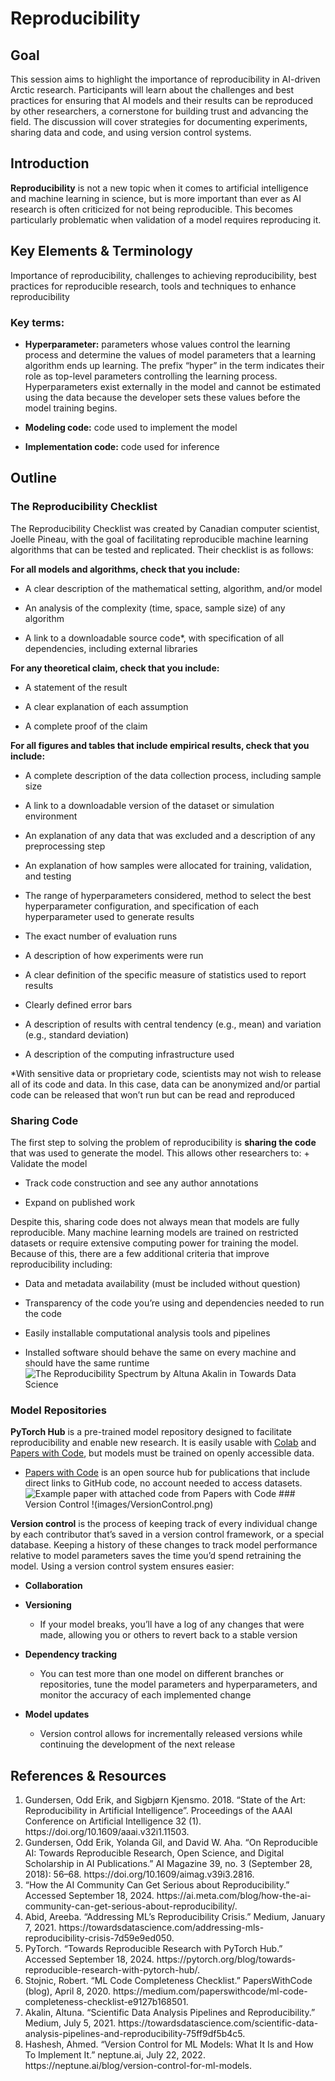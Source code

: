 # Reproducibility {.unnumbered}

## Goal
This session aims to highlight the importance of reproducibility in AI-driven Arctic research. Participants will learn about the challenges and best practices for ensuring that AI models and their results can be reproduced by other researchers, a cornerstone for building trust and advancing the field. The discussion will cover strategies for documenting experiments, sharing data and code, and using version control systems.

## Introduction
**Reproducibility** is not a new topic when it comes to artificial intelligence and machine learning in science, but is more important than ever as AI research is often criticized for not being reproducible. This becomes particularly problematic when validation of a model requires reproducing it.

## Key Elements & Terminology
Importance of reproducibility, challenges to achieving reproducibility, best practices for reproducible research, tools and techniques to enhance reproducibility

### Key terms:
+ **Hyperparameter:** parameters whose values control the learning process and determine the values of model parameters that a learning algorithm ends up learning. The prefix “hyper” in the term indicates their role as top-level parameters controlling the learning process. Hyperparameters exist externally in the model and cannot be estimated using the data because the developer sets these values before the model training begins.

+ **Modeling code:** code used to implement the model

+ **Implementation code:** code used for inference

## Outline 
### The Reproducibility Checklist
The Reproducibility Checklist was created by Canadian computer scientist, Joelle Pineau, with the goal of facilitating reproducible machine learning algorithms that can be tested and replicated. Their checklist is as follows:

**For all models and algorithms, check that you include:**

+ A clear description of the mathematical setting, algorithm, and/or model

+ An analysis of the complexity (time, space, sample size) of any algorithm

+ A link to a downloadable source code*, with specification of all dependencies, including external libraries

**For any theoretical claim, check that you include:**

+ A statement of the result

+ A clear explanation of each assumption

+ A complete proof of the claim

**For all figures and tables that include empirical results, check that you include:**

+ A complete description of the data collection process, including sample size

+ A link to a downloadable version of the dataset or simulation environment

+ An explanation of any data that was excluded and a description of any preprocessing step

+ An explanation of how samples were allocated for training, validation, and testing

+ The range of hyperparameters considered, method to select the best hyperparameter configuration, and specification of each hyperparameter used to generate results

+ The exact number of evaluation runs

+ A description of how experiments were run

+ A clear definition of the specific measure of statistics used to report results

+ Clearly defined error bars

+ A description of results with central tendency (e.g., mean) and variation (e.g., standard deviation)

+ A description of the computing infrastructure used

*With sensitive data or proprietary code, scientists may not wish to release all of its code and data. In this case, data can be anonymized and/or partial code can be released that won’t run but can be read and reproduced 

### Sharing Code
The first step to solving the problem of reproducibility is **sharing the code** that was used to generate the model. This allows other researchers to:
+ Validate the model

+ Track code construction and see any author annotations

+ Expand on published work

Despite this, sharing code does not always mean that models are fully reproducible. Many machine learning models are trained on restricted datasets or require extensive computing power for training the model. Because of this, there are a few additional criteria that improve reproducibility including:

+ Data and metadata availability (must be included without question)

+ Transparency of the code you’re using and dependencies needed to run the code

+ Easily installable computational analysis tools and pipelines

+ Installed software should behave the same on every machine and should have the same runtime
![The Reproducibility Spectrum by Altuna Akalin in Towards Data Science](images/ReproSpectrum.png)

### Model Repositories
**PyTorch Hub** is a pre-trained model repository designed to facilitate reproducibility and enable new research. It is easily usable with [Colab](https://colab.google/) and [Papers with Code](https://paperswithcode.com/), but models must be trained on openly accessible data.
	
- [Papers with Code](https://paperswithcode.com/) is an open source hub for publications that include direct links to GitHub code, no account needed to access datasets.
![Example paper with attached code from Papers with Code](images/PaperswithCode.png)
### Version Control
!(images/VersionControl.png)

**Version control** is the process of keeping track of every individual change by each contributor that’s saved in a version control framework, or a special database. Keeping a history of these changes to track model performance relative to model parameters saves the time you’d spend retraining the model.
Using a version control system ensures easier:

+ **Collaboration**

+ **Versioning**
	- If your model breaks, you’ll have a log of any changes that were made, allowing you or others to revert back to a stable version

+ **Dependency tracking**
	- You can test more than one model on different branches or repositories, tune the model parameters and hyperparameters, and monitor the accuracy of each implemented change

+ **Model updates**
	- Version control allows for incrementally released versions while continuing the development of the next release

## References & Resources
1. Gundersen, Odd Erik, and Sigbjørn Kjensmo. 2018. “State of the Art: Reproducibility in Artificial Intelligence”. Proceedings of the AAAI Conference on Artificial Intelligence 32 (1). https://doi.org/10.1609/aaai.v32i1.11503.
2. Gundersen, Odd Erik, Yolanda Gil, and David W. Aha. “On Reproducible AI: Towards Reproducible Research, Open Science, and Digital Scholarship in AI Publications.” AI Magazine 39, no. 3 (September 28, 2018): 56–68. https://doi.org/10.1609/aimag.v39i3.2816.
3. “How the AI Community Can Get Serious about Reproducibility.” Accessed September 18, 2024. https://ai.meta.com/blog/how-the-ai-community-can-get-serious-about-reproducibility/.
4. Abid, Areeba. “Addressing ML’s Reproducibility Crisis.” Medium, January 7, 2021. https://towardsdatascience.com/addressing-mls-reproducibility-crisis-7d59e9ed050.
5. PyTorch. “Towards Reproducible Research with PyTorch Hub.” Accessed September 18, 2024. https://pytorch.org/blog/towards-reproducible-research-with-pytorch-hub/.
6. Stojnic, Robert. “ML Code Completeness Checklist.” PapersWithCode (blog), April 8, 2020. https://medium.com/paperswithcode/ml-code-completeness-checklist-e9127b168501.
7. Akalin, Altuna. “Scientific Data Analysis Pipelines and Reproducibility.” Medium, July 5, 2021. https://towardsdatascience.com/scientific-data-analysis-pipelines-and-reproducibility-75ff9df5b4c5.
8. Hashesh, Ahmed. “Version Control for ML Models: What It Is and How To Implement It.” neptune.ai, July 22, 2022. https://neptune.ai/blog/version-control-for-ml-models.
